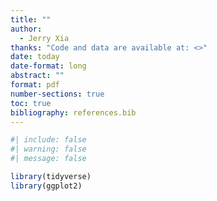 ```yaml
---
title: ""
author: 
  - Jerry Xia
thanks: "Code and data are available at: <>"
date: today
date-format: long
abstract: ""
format: pdf
number-sections: true
toc: true 
bibliography: references.bib
---
```


```r
#| include: false
#| warning: false
#| message: false

library(tidyverse)
library(ggplot2)
```
